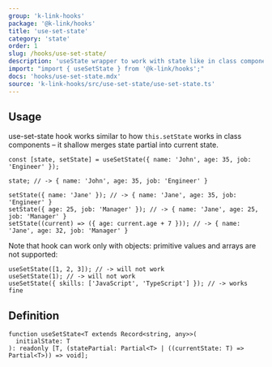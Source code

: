 ```yaml
---
group: 'k-link-hooks'
package: '@k-link/hooks'
title: 'use-set-state'
category: 'state'
order: 1
slug: /hooks/use-set-state/
description: 'useState wrapper to work with state like in class components'
import: "import { useSetState } from '@k-link/hooks';"
docs: 'hooks/use-set-state.mdx'
source: 'k-link-hooks/src/use-set-state/use-set-state.ts'
---
```


## Usage

use-set-state hook works similar to how `this.setState` works in class components – it shallow merges state partial
into current state.

```tsx
const [state, setState] = useSetState({ name: 'John', age: 35, job: 'Engineer' });

state; // -> { name: 'John', age: 35, job: 'Engineer' }

setState({ name: 'Jane' }); // -> { name: 'Jane', age: 35, job: 'Engineer' }
setState({ age: 25, job: 'Manager' }); // -> { name: 'Jane', age: 25, job: 'Manager' }
setState((current) => ({ age: current.age + 7 })); // -> { name: 'Jane', age: 32, job: 'Manager' }
```

Note that hook can work only with objects: primitive values and arrays are not supported:

```tsx
useSetState([1, 2, 3]); // -> will not work
useSetState(1); // -> will not work
useSetState({ skills: ['JavaScript', 'TypeScript'] }); // -> works fine
```

## Definition

```tsx
function useSetState<T extends Record<string, any>>(
  initialState: T
): readonly [T, (statePartial: Partial<T> | ((currentState: T) => Partial<T>)) => void];
```
